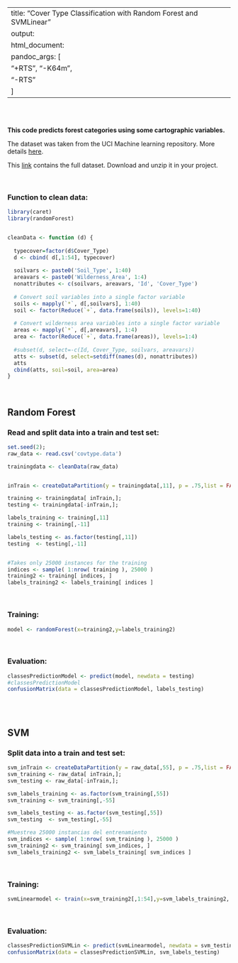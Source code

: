 
---
title: "Cover Type Classification with Random Forest and SVMLinear"
output:
  html_document:
    pandoc_args: [
      "+RTS", "-K64m",
      "-RTS"
    ]
---

<br><br>

__This code predicts forest categories using some cartographic variables.__

The dataset was taken from the UCI Machine learning repository. More details [here](https://archive.ics.uci.edu/ml/datasets/Covertype). 

This [link](https://archive.ics.uci.edu/ml/machine-learning-databases/covtype/covtype.data.gz) contains the full dataset. Download and unzip it in your project.

<br>
<h3> Function to clean data: </h3>


```r

library(caret)
library(randomForest)


cleanData <- function (d) {
  
  typecover=factor(d$Cover_Type)
  d <- cbind( d[,1:54], typecover)
  
  soilvars <- paste0('Soil_Type', 1:40)
  areavars <- paste0('Wilderness_Area', 1:4)
  nonattributes <- c(soilvars, areavars, 'Id', 'Cover_Type')
  
  # Convert soil variables into a single factor variable
  soils <- mapply(`*`, d[,soilvars], 1:40)
  soil <- factor(Reduce(`+`, data.frame(soils)), levels=1:40)
  
  # Convert wilderness area variables into a single factor variable
  areas <- mapply(`*`, d[,areavars], 1:4)
  area <- factor(Reduce(`+`, data.frame(areas)), levels=1:4)
  
  #subset(d, select=-c(Id, Cover_Type, soilvars, areavars))
  atts <- subset(d, select=setdiff(names(d), nonattributes))
  atts
  cbind(atts, soil=soil, area=area)
}
```

<br>
<h2> Random Forest </h2>
<h3> Read and split data into a train and test set: </h3>


```r

set.seed(2); 
raw_data <- read.csv('covtype.data')

trainingdata <- cleanData(raw_data)


inTrain <- createDataPartition(y = trainingdata[,11], p = .75,list = FALSE);

training <- trainingdata[ inTrain,];
testing <- trainingdata[-inTrain,];

labels_training <- training[,11]
training <- training[,-11]

labels_testing <- as.factor(testing[,11])
testing  <- testing[,-11]


#Takes only 25000 instances for the training
indices <- sample( 1:nrow( training ), 25000 )
training2 <- training[ indices, ]
labels_training2 <- labels_training[ indices ]

```

<br>
<h3> Training: </h3>


```r
model <- randomForest(x=training2,y=labels_training2)
```

<br>
<h3> Evaluation: </h3>


```r
classesPredictionModel <- predict(model, newdata = testing)
#classesPredictionModel
confusionMatrix(data = classesPredictionModel, labels_testing)
```

<br><br>
<h2> SVM </h2>
<h3> Split data into a train and test set: </h3>

```r
svm_inTrain <- createDataPartition(y = raw_data[,55], p = .75,list = FALSE);
svm_training <- raw_data[ inTrain,];
svm_testing <- raw_data[-inTrain,];

svm_labels_training <- as.factor(svm_training[,55])
svm_training <- svm_training[,-55]

svm_labels_testing <- as.factor(svm_testing[,55])
svm_testing  <- svm_testing[,-55]

#Muestrea 25000 instancias del entrenamiento
svm_indices <- sample( 1:nrow( svm_training ), 25000 )
svm_training2 <- svm_training[ svm_indices, ]
svm_labels_training2 <- svm_labels_training[ svm_indices ]
```

<br>
<h3> Training: </h3>
```r
svmLinearmodel <- train(x=svm_training2[,1:54],y=svm_labels_training2, method = "svmLinear", tuneLength = 3);
```

<br>
<h3> Evaluation: </h3>
```r
classesPredictionSVMLin <- predict(svmLinearmodel, newdata = svm_testing[,1:54])
confusionMatrix(data = classesPredictionSVMLin, svm_labels_testing)
```



